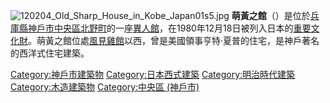 [[File:120204_Old_Sharp_House_in_Kobe_Japan01s5.jpg|thumb]]
'''萌黃之館'''（{{lang-ja|旧シャープ住宅}}）是位於[[兵庫縣|兵庫縣]][[神戶市|神戶市]][[中央區_(神戶市)|中央區]][[北野町山本通|北野町]]的一座[[異人館|異人館]]，在1980年12月18日被列入日本的[[重要文化財|重要文化財]]。萌黃之館位處[[風見雞館|風見雞館]]以西，曾是美國領事亨特·夏普的住宅，是神戶著名的西洋式住宅建築。

[[Category:神戶市建築物|Category:神戶市建築物]]
[[Category:日本西式建築|Category:日本西式建築]]
[[Category:明治時代建築|Category:明治時代建築]]
[[Category:木造建築物|Category:木造建築物]]
[[Category:中央區_(神戶市)|Category:中央區 (神戶市)]]